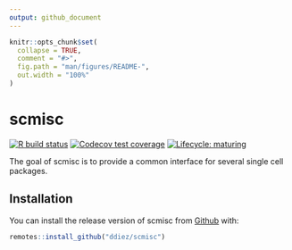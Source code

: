 ```yaml
---
output: github_document
---
```


<!-- README.md is generated from README.Rmd. Please edit that file -->

```r
knitr::opts_chunk$set(
  collapse = TRUE,
  comment = "#>",
  fig.path = "man/figures/README-",
  out.width = "100%"
)
```

# scmisc

[![R build status](https://github.com/ddiez/scmisc/workflows/R-CMD-check/badge.svg)](https://github.com/ddiez/scmisc/actions)
[![Codecov test coverage](https://codecov.io/gh/ddiez/scmisc/branch/master/graph/badge.svg)](https://codecov.io/gh/ddiez/scmisc?branch=master)
[![Lifecycle: maturing](https://img.shields.io/badge/lifecycle-maturing-blue.svg)](https://www.tidyverse.org/lifecycle/#maturing)

The goal of scmisc is to provide a common interface for several single cell packages.

## Installation

You can install the release version of scmisc from [Github](https://github.com/ddiez/scmisc) with:

``` r
remotes::install_github("ddiez/scmisc")
```
